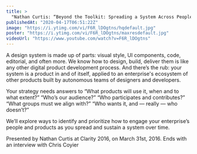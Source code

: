 ```yaml
---
title: >
  "Nathan Curtis: “Beyond the Toolkit: Spreading a System Across People & Products” — Clarity 2016"
publishedAt: "2020-04-17T06:51:22Z"
image: "https://i.ytimg.com/vi/F6R_lDOgtns/hqdefault.jpg"
poster: "https://i.ytimg.com/vi/F6R_lDOgtns/maxresdefault.jpg"
videoUrl: "https://www.youtube.com/watch?v=F6R_lDOgtns"
---
```


A design system is made up of parts: visual style, UI components, code, editorial, and often more. We know how to design, build, deliver them is like any other digital product development process. And there’s the rub: your system is a product in and of itself, applied to an enterprise's ecosystem of other products built by autonomous teams of designers and developers.

Your strategy needs answers to “What products will use it, when and to what
extent?” “Who’s our audience?” “Who participates and contributes?”
“What groups must we align with?” “Who wants it, and — really — who doesn’t?”

We’ll explore ways to identify and prioritize how to engage your enterprise’s people and products as you spread and sustain a system over time.

Presented by Nathan Curtis at Clarity 2016, on March 31st, 2016. Ends with an interview with Chris Coyier
